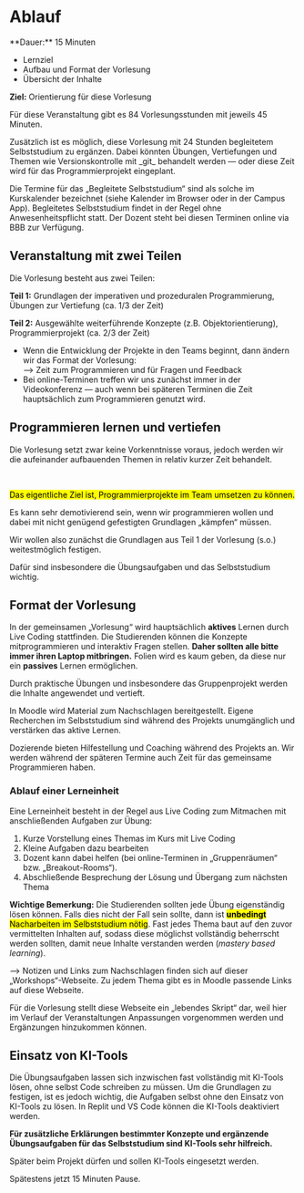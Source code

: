 
# Ablauf

<Callout>
  **Dauer:** 15 Minuten

  - Lernziel
  - Aufbau und Format der Vorlesung
  - Übersicht der Inhalte

  **Ziel:** Orientierung für diese Vorlesung
</Callout>

Für diese Veranstaltung gibt es 84 Vorlesungsstunden mit jeweils 45 Minuten.

<Callout type="info">
Zusätzlich ist es möglich, diese Vorlesung mit 24 Stunden begleitetem 
Selbststudium zu ergänzen. Dabei könnten Übungen, Vertiefungen und 
Themen wie Versionskontrolle mit _git_ behandelt werden &mdash; oder 
diese Zeit wird für das Programmierprojekt eingeplant.

Die Termine für das „Begleitete Selbststudium“ sind als solche im 
Kurskalender bezeichnet (siehe Kalender im Browser oder in der 
Campus App). Begleitetes Selbststudium findet in der Regel ohne Anwesenheitspflicht statt. 
Der Dozent steht bei diesen Terminen online via BBB zur Verfügung.
</Callout>

## Veranstaltung mit zwei Teilen

Die Vorlesung besteht aus zwei Teilen:

**Teil 1:** Grundlagen der imperativen und prozeduralen Programmierung, Übungen zur Vertiefung (ca. 1/3 der Zeit)

**Teil 2:** Ausgewählte weiterführende Konzepte (z.B. Objektorientierung), Programmierprojekt (ca. 2/3 der Zeit) 

- Wenn die Entwicklung der Projekte in den Teams beginnt, dann ändern wir das Format der Vorlesung: <br/> &xrarr; Zeit zum Programmieren und für Fragen und Feedback
- Bei online-Terminen treffen wir uns zunächst immer in der Videokonferenz &mdash; auch wenn bei späteren Terminen die Zeit hauptsächlich zum Programmieren genutzt wird.

## Programmieren lernen und vertiefen

Die Vorlesung setzt zwar keine Vorkenntnisse voraus, jedoch werden wir die aufeinander aufbauenden Themen in relativ kurzer Zeit behandelt.

<br/>

<mark>Das eigentliche Ziel ist, Programmierprojekte im Team umsetzen zu können.</mark>

Es kann sehr demotivierend sein, wenn wir programmieren wollen und dabei mit nicht genügend gefestigten Grundlagen „kämpfen“ müssen.

Wir wollen also zunächst die Grundlagen aus Teil 1 der Vorlesung (s.o.) weitestmöglich festigen.

Dafür sind insbesondere die Übungsaufgaben und das Selbststudium wichtig.

## Format der Vorlesung

In der gemeinsamen „Vorlesung“ wird hauptsächlich **aktives** Lernen
durch Live Coding stattfinden. Die Studierenden können die Konzepte
mitprogrammieren und interaktiv Fragen stellen. **Daher sollten 
alle bitte immer ihren Laptop mitbringen.** Folien wird es kaum 
geben, da diese nur ein **passives** Lernen ermöglichen. 

Durch praktische Übungen und insbesondere das Gruppenprojekt 
werden die Inhalte angewendet und vertieft. 

In Moodle wird Material zum Nachschlagen bereitgestellt. Eigene 
Recherchen im Selbststudium sind während des Projekts 
unumgänglich und verstärken das aktive Lernen. 

Dozierende bieten Hilfestellung und Coaching während des Projekts an. 
Wir werden während der späteren Termine auch Zeit für das gemeinsame
Programmieren haben.

### Ablauf einer Lerneinheit

Eine Lerneinheit besteht in der Regel aus Live Coding 
zum Mitmachen mit anschließenden Aufgaben zur Übung:

1. Kurze Vorstellung eines Themas im Kurs mit Live Coding
1. Kleine Aufgaben dazu bearbeiten
1. Dozent kann dabei helfen (bei online-Terminen in „Gruppenräumen“ bzw. „Breakout-Rooms“).
1. Abschließende Besprechung der Lösung und Übergang zum nächsten Thema

**Wichtige Bemerkung:** Die Studierenden sollten jede Übung
eigenständig lösen können. Falls dies nicht der Fall sein sollte,
dann ist <mark>**unbedingt** Nacharbeiten im Selbststudium nötig</mark>. 
Fast jedes Thema baut auf den zuvor vermittelten Inhalten auf,
sodass diese möglichst vollständig beherrscht werden sollten, damit neue Inhalte verstanden werden (_mastery based learning_).

<Callout type="info">
&xrarr; Notizen und Links zum Nachschlagen finden sich auf dieser „Workshops“-Webseite. Zu jedem Thema gibt es in Moodle passende Links auf diese Webseite.

Für die Vorlesung stellt diese Webseite ein „lebendes Skript“ dar, weil hier
im Verlauf der Veranstaltungen Anpassungen vorgenommen werden und 
Ergänzungen hinzukommen können.
</Callout>

## Einsatz von KI-Tools

Die Übungsaufgaben lassen sich inzwischen fast vollständig 
mit KI-Tools lösen, ohne selbst Code schreiben zu müssen.
Um die Grundlagen zu festigen, ist es jedoch wichtig, die
Aufgaben selbst ohne den Einsatz von KI-Tools zu lösen.
In Replit und VS Code können die KI-Tools deaktiviert werden.

**Für zusätzliche Erklärungen bestimmter Konzepte und ergänzende Übungsaufgaben für das Selbststudium sind KI-Tools sehr hilfreich.**

Später beim Projekt dürfen und sollen KI-Tools eingesetzt werden.

<Callout>
Spätestens jetzt 15 Minuten Pause.
</Callout>

